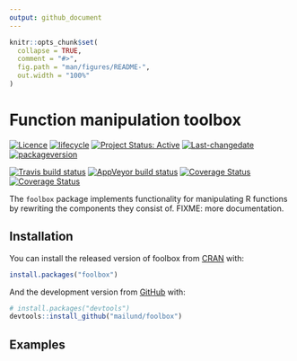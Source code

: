 ```yaml
---
output: github_document
---
```


<!-- README.md is generated from README.Rmd. Please edit that file -->

```r
knitr::opts_chunk$set(
  collapse = TRUE,
  comment = "#>",
  fig.path = "man/figures/README-",
  out.width = "100%"
)
```

# Function manipulation toolbox

[![Licence](https://img.shields.io/badge/licence-GPL--3-blue.svg)](https://www.gnu.org/licenses/gpl-3.0.en.html)
[![lifecycle](https://img.shields.io/badge/lifecycle-experimental-orange.svg)](https://www.tidyverse.org/lifecycle/#experimental)
[![Project Status: Active](http://www.repostatus.org/badges/latest/active.svg)](http://www.repostatus.org/#active)
[![Last-changedate](https://img.shields.io/badge/last%20change-`r gsub('-', '--', Sys.Date())`-green.svg)](/commits/master)
[![packageversion](https://img.shields.io/badge/Package%20version-0.0.0.9000-green.svg?style=flat-square)](commits/master)

[![Travis build status](https://travis-ci.org/mailund/foolbox.svg?branch=master)](https://travis-ci.org/mailund/foolbox)
[![AppVeyor build status](https://ci.appveyor.com/api/projects/status/github/mailund/foolbox?branch=master&svg=true)](https://ci.appveyor.com/project/mailund/foolbox)
[![Coverage Status](http://img.shields.io/codecov/c/github/mailund/foolbox/master.svg)](https://codecov.io/github/mailund/foobox?branch=master)
[![Coverage Status](http://coveralls.io/repos/github/mailund/foolbox/badge.svg?branch=master)](https://coveralls.io/github/mailund/foolbox?branch=master)


The `foolbox` package implements functionality for manipulating R functions by rewriting the components they consist of. FIXME: more documentation.

## Installation

You can install the released version of foolbox from [CRAN](https://CRAN.R-project.org) with:

``` r
install.packages("foolbox")
```

And the development version from [GitHub](https://github.com/) with:

``` r
# install.packages("devtools")
devtools::install_github("mailund/foolbox")
```

## Examples


